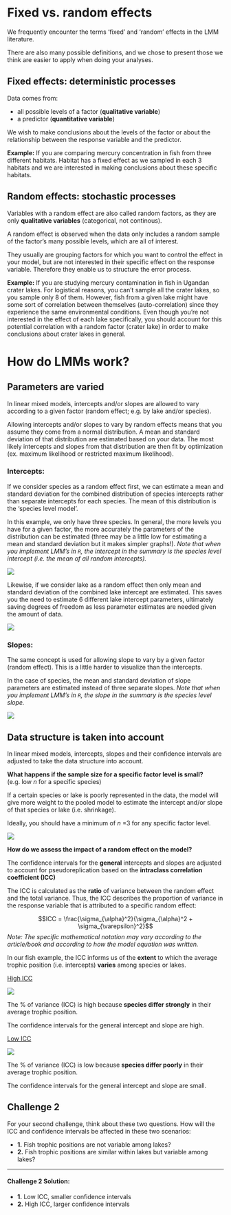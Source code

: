 # Fixed vs. random effects 

We frequently encounter the terms 'fixed' and 'random' effects in the LMM literature.

There are also many possible definitions, and we chose to present those we think are easier to apply when doing your analyses.

## Fixed effects: deterministic processes 

Data comes from: 

- all possible levels of a factor (**qualitative variable**)
- a predictor (**quantitative variable**)

We wish to make conclusions about the levels of the factor or about the relationship between the response variable and the predictor.

**Example:** If you are comparing mercury concentration in fish from three different habitats. Habitat has a fixed effect as we sampled in each 3 habitats and we are interested in making conclusions about these specific habitats.

## Random effects: stochastic processes 

Variables with a random effect are also called random factors, as they are only **qualitative variables** (categorical, not continous). 

A random effect is observed when the data only includes a random sample of the factor's many possible levels, which are all of interest. 

They usually are grouping factors for which you want to control the effect in your model, but are not interested in their specific effect on the response variable. Therefore they enable us to structure the error process.

**Example:** If you are studying mercury contamination in fish in Ugandan crater lakes. For logistical reasons, you can't sample all the crater lakes, so you sample only 8 of them. However, fish from a given lake might have some sort of correlation between themselves (auto-correlation) since they experience the same environmental conditions. Even though you're not interested in the effect of each lake specifically, you should account for this potential correlation with a random factor (crater lake) in order to make conclusions about crater lakes in general.

# How do LMMs work?

## Parameters are varied

In linear mixed models, intercepts and/or slopes are allowed to vary according to a given factor (random effect; e.g. by lake and/or species).

Allowing intercepts and/or slopes to vary by random effects means that you assume they come from a normal distribution. A mean and standard deviation of that distribution are estimated based on your data. The most likely intercepts and slopes from that distribution are then fit by optimization (ex. maximum likelihood or restricted maximum likelihood).

### Intercepts: {-}

If we consider species as a random effect first, we can estimate a mean and standard deviation for the combined distribution of species intercepts rather than separate intercepts for each species. The mean of this distribution is the 'species level model'. 

In this example, we only have three species. In general, the more levels you have for a given factor, the more accurately the parameters of the distribution can be estimated (three may be a little low for estimating a mean and standard deviation but it makes simpler graphs!). *Note that when you implement LMM's in `R`, the intercept in the summary is the species level intercept (i.e. the mean of all random intercepts).*

![](images/fig_7_w5.png)

Likewise, if we consider lake as a random effect then only mean and standard deviation of the combined lake intercept are estimated. This saves you the need to estimate 6 different lake intercept parameters, ultimately saving degrees of freedom as less parameter estimates are needed given the amount of data.

![](images/fig_8_w5.png)

### Slopes: {-}

The same concept is used for allowing slope to vary by a given factor (random effect). This is a little harder to visualize than the intercepts. 

In the case of species, the mean and standard deviation of slope parameters are estimated instead of three separate slopes. *Note that when you implement LMM's in `R`, the slope in the summary is the species level slope.*

![](images/fig_9_w5.png)

## Data structure is taken into account

In linear mixed models, intercepts, slopes and their confidence intervals are adjusted to take the data structure into account.

**What happens if the sample size for a specific factor level is small?** (e.g. low $n$ for a specific species)

If a certain species or lake is poorly represented in the data, the model will give more weight to the pooled model to estimate the intercept and/or slope of that species or lake (i.e. shrinkage).

Ideally, you should have a minimum of $n$ =3 for any specific factor level.

![](images/fig_12_w5.png)

**How do we assess the impact of a random effect on the model?**

The confidence intervals for the **general** intercepts and slopes are adjusted to account for pseudoreplication based on the **intraclass correlation coefficient (ICC)**

The ICC is calculated as the **ratio** of variance between the random effect and the total variance. Thus, the ICC describes the proportion of variance in the response variable that is attributed to a specific random effect:

$$ICC = \frac{\sigma_{\alpha}^2}{\sigma_{\alpha}^2 + \sigma_{\varepsilon}^2}$$
*Note: The specific mathematical notation may vary according to the article/book and according to how the model equation was written.*

In our fish example, the ICC informs us of the **extent** to which the average trophic position (i.e. intercepts) **varies** among species or lakes.


<div class = 'two-col'>

<ins> High ICC </ins>

![](images/ICCplot2_qcbs.png)

The % of variance (ICC) is high because **species differ strongly** in their average trophic position.

The confidence intervals for the general intercept and slope are high.

<ins> Low ICC </ins>

![](images/ICCplot_qcbs.png)

The % of variance (ICC) is low because **species differ poorly** in their average trophic position.

The confidence intervals for the general intercept and slope are small.

</div>


## Challenge 2

For your second challenge, think about these two questions. How will the ICC and confidence intervals be affected in these two scenarios:

- **1.** Fish trophic positions are not variable among lakes?
- **2.** Fish trophic positions are similar within lakes but variable among lakes?

---

#### **Challenge 2 Solution:** {-}

- **1.** Low ICC, smaller confidence intervals
- **2.** High ICC, larger confidence intervals
